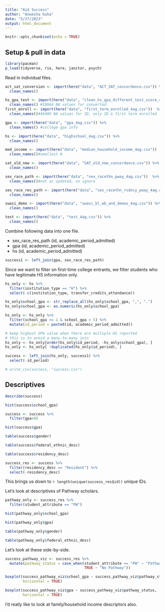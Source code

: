 ```yaml
---
title: "Aid Success"
author: "Anwesha Guha"
date: "5/27/2023"
output: html_document
---
```


```r
knitr::opts_chunk$set(echo = TRUE)
```

## Setup & pull in data

```r
library(pacman)
p_load(tidyverse, rio, here, janitor, psych)
```

Read in individual files.
```r
act_sat_conversion <- import(here("data", "ACT_SAT_concordance.csv")) %>% 
  clean_names()

hs_gpa_test <- import(here("data", "clean_hs_gpa_different_test_score_4ag.csv")) %>% 
  clean_names() #19964 NA values for converted
first_enroll <- import(here("data", "first_term_enrolled_4ag.csv"))  %>% 
  clean_names()#46496 NA values for ID, only ID & first term enrolled

gpa <- import(here("data", "gpa_4ag.csv")) %>% 
  clean_names() #college gpa info

hs <- import(here("data", "highschool_4ag.csv")) %>% 
  clean_names()

med_income <- import(here("data", "median_household_income_4ag.csv"))  %>% 
  clean_names()#smallest N

sat_old_new <- import(here("data", "SAT_old_new_concordance.csv")) %>% 
  clean_names()

sex_race_path <- import(here("data", "sex_racethn_pway_4ag.csv"))  %>% 
  clean_names()#not as updated, so ignore

sex_race_res_path <- import(here("data", "sex_racethn_rsdncy_pway_4ag.csv")) %>% 
  clean_names()

swasi_demo <- import(here("data", "swasi_bl_wb_and_demos_4ag.csv")) %>% 
  clean_names()

test <- import(here("data", "test_4ag.csv")) %>% 
  clean_names()
```

Combine following data into one file.

* sex_race_res_path (id, academic_period_admitted)
* gpa (id, academic_period_admitted)
* hs (id, academic_period_admitted)

```r
success1 <- left_join(gpa, sex_race_res_path)
```

Since we want to filter on first-time college entrants, we filter students who have legitimate HS information only. 
```r
hs_only <- hs %>% 
  filter(institution_type == "H") %>% 
  select(-c(institution_type, transfer_credits_attendance))

hs_only$school_gpa <- str_replace_all(hs_only$school_gpa, ",", ".")
hs_only$school_gpa <- as.numeric(hs_only$school_gpa)

hs_only <- hs_only %>% 
  filter(school_gpa >= 1 & school_gpa < 5) %>% 
  mutate(id_period = paste0(id, academic_period_admitted)) 

# keep highest GPA value when there are multiple HS reported 
# this is to avoid a many-to-many join
hs_only <- hs_only[order(hs_only$id_period, -hs_only$school_gpa), ]
hs_only <- hs_only[ !duplicated(hs_only$id_period), ]
```

```r
success <- left_join(hs_only, success1) %>% 
  select(-id_period)

# write_csv(success, "success.csv")
```

## Descriptives

```r
describe(success)
```

```r
hist(success$school_gpa)
```


```r
success <- success %>% 
  filter(gpa>0)

hist(success$gpa)
```


```r
table(success$gender)
```

```r
table(success$federal_ethnic_desc)
```

```r
table(success$residency_desc)

success_res <- success %>% 
  filter(residency_desc == "Resident") %>% 
  select(-residency_desc) 
```

This brings us down to `r length(unique(success_res$id))` unique IDs. 

Let's look at descriptives of Pathway scholars.

```r
pathway_only <- success_res %>% 
  filter(student_attribute == "PW")
```

```r
hist(pathway_only$school_gpa)
```

```r
hist(pathway_only$gpa)
```


```r
table(pathway_only$gender)
```

```r
table(pathway_only$federal_ethnic_desc)
```

Let's look at these side-by-side.

```r
success_pathway_viz <- success_res %>% 
  mutate(pathway_status = case_when(student_attribute == "PW" ~ "Pathway",
                                    TRUE ~ "No Pathway"))
```


```r
boxplot(success_pathway_viz$school_gpa ~ success_pathway_viz$pathway_status,
        horizontal = TRUE)
```

```r
boxplot(success_pathway_viz$gpa ~ success_pathway_viz$pathway_status,
        horizontal = TRUE)
```

I'd really like to look at family/household income descriptors also.

